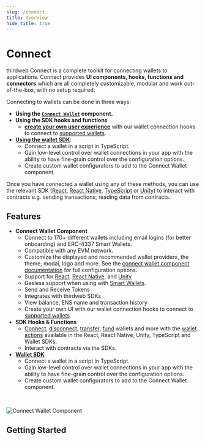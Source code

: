 ```yaml
---
slug: /connect
title: Overview
hide_title: true
---
```



# Connect

thirdweb Connect is a complete toolkit for connecting wallets to applications. Connect provides **UI components, hooks, functions and connectors** which are all completely customizable, modular and work out-of-the-box, with no setup required.

Connecting to wallets can be done in three ways:

- **Using the [`Connect Wallet`](/connect/connect-wallet) component.**
- **Using the SDK hooks and functions**
  - [**create your own user experience**](/connect/connect-wallet/custom-ui) with our wallet connection hooks to connect to [supported wallets](/connect/supported-wallets).
- [**Using the wallet SDK**](/connect/wallet-sdk):
  - Connect a wallet in a script in TypeScript.
  - Gain low-level control over wallet connections in your app with the ability to have fine-grain control over the configuration options.
  - Create custom wallet configurators to add to the Connect Wallet component.

Once you have connected a wallet using any of these methods, you can use the relevant SDK ([React](/react), [React Native](/react-native), [TypeScript](/typescript) or [Unity](/unity)) to interact with contracts e.g. sending transactions, reading data from contracts.

## Features

- **Connect Wallet Component**
  - Connect to 170+ different wallets including email logins (for better onboarding) and ERC-4337 Smart Wallets.
  - Compatible with any EVM network.
  - Customize the displayed and recommended wallet providers, the theme, modal, logo and more. See the [connect wallet component documentation](/connect/connect-wallet#configuration-options) for full configuration options.
  - Support for [React](/connect/usage-with-react-sdk), [React Native](/connect/usage-with-react-native-sdk), and [Unity](/connect/usage-with-unity-sdk)
  - Gasless support when using with [Smart Wallets](/react/react.smartwallet).
  - Send and Receive Tokens
  - Integrates with thirdweb SDKs
  - View balance, ENS name and transaction history
  - Create your own UI with our wallet connection hooks to connect to [supported wallets](/connect/supported-wallets).
- **SDK Hooks & Functions**
  - [Connect](connect/wallet-actions), [disconnect](/connect/wallet-actions/disconnect), [transfer](/connect/wallet-actions/transfer), [fund](/connect/wallet-actions/fund) wallets and more with the [wallet actions](/connect/wallet-actions) available in the React, React Native, Unity, TypeScript and Wallet SDKs.
  - Interact with contracts via the SDKs.
- **[Wallet SDK](https://portal.thirdweb.com/wallet)**
  - Connect a wallet in a script in TypeScript.
  - Gain low-level control over wallet connections in your app with the ability to have fine-grain control over the configuration options.
  - Create custom wallet configurators to add to the Connect Wallet component.

<div className="col col--12" style={{ padding: 8 }}>
  <QuickstartCard
    name="Try Out the Connect Wallet Component"
    link="https://thirdweb.com/dashboard/wallets/connect"
    image="/assets/product/connect-wallet.png"
  />
</div>

<br />

![Connect Wallet Component](./assets/connect-wallet-modal.png)

## Getting Started

<div className="row" style={{ marginBottom: 12, padding: 8, paddingTop: 0 }}>
  <div className="col col--4" style={{ padding: 8 }}>
    <QuickstartCard
      name="TypeScript"
      link="/connect/usage-with-typescript-sdk"
      image="/assets/languages/typescript.png"
    />
  </div>
  <div className="col col--4" style={{ padding: 8 }}>
    <QuickstartCard
      name="React"
      link="/connect/usage-with-react-sdk"
      image="/assets/languages/react.png"
    />
  </div>
  <div className="col col--4" style={{ padding: 8 }}>
    <QuickstartCard
      name="React Native"
      link="/connect/usage-with-react-native-sdk"
      image="/assets/languages/react-native.png"
    />
  </div>
  <div className="col col--4" style={{ padding: 8 }}>
    <QuickstartCard
      name="Unity"
      link="/connect/usage-with-unity-sdk"
      image="/assets/languages/unity.webp"
    />
  </div>
</div>
